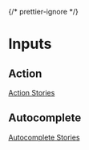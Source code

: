 
{/* prettier-ignore */}
<Meta title="Components/Inputs" />

# Inputs

## Action


<Description of={Action} />

[Action Stories](?path=/docs/components-inputs-action--docs)

<Canvas of={ActionStories.Default} />

## Autocomplete


<Description of={Autocomplete} />

[Autocomplete Stories](?path=/docs/components-inputs-autocomplete--docs)

<Canvas of={AutocompleteStories.Default} />
